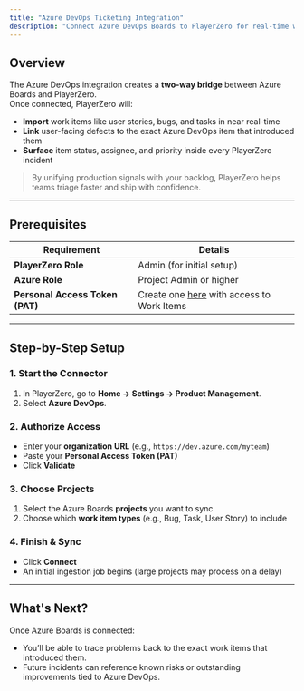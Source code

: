```yaml
---
title: "Azure DevOps Ticketing Integration"
description: "Connect Azure DevOps Boards to PlayerZero for real-time work item sync, defect traceability, and AI-powered debugging."
---
```


## Overview

The Azure DevOps integration creates a **two-way bridge** between Azure Boards and PlayerZero.  
Once connected, PlayerZero will:

- **Import** work items like user stories, bugs, and tasks in near real-time  
- **Link** user-facing defects to the exact Azure DevOps item that introduced them  
- **Surface** item status, assignee, and priority inside every PlayerZero incident  

> By unifying production signals with your backlog, PlayerZero helps teams triage faster and ship with confidence.

---

## Prerequisites

| Requirement | Details |
|-------------|---------|
| **PlayerZero Role** | Admin (for initial setup) |
| **Azure Role** | Project Admin or higher |
| **Personal Access Token (PAT)** | Create one [here](https://dev.azure.com/) with access to Work Items |

---

## Step-by-Step Setup

### 1. Start the Connector
1. In PlayerZero, go to **Home → Settings → Product Management**.  
2. Select **Azure DevOps**.

### 2. Authorize Access
- Enter your **organization URL** (e.g., `https://dev.azure.com/myteam`)  
- Paste your **Personal Access Token (PAT)**  
- Click **Validate**

### 3. Choose Projects
1. Select the Azure Boards **projects** you want to sync  
2. Choose which **work item types** (e.g., Bug, Task, User Story) to include  

### 4. Finish & Sync
- Click **Connect**  
- An initial ingestion job begins (large projects may process on a delay)  

---

## What's Next?

Once Azure Boards is connected:

- You’ll be able to trace problems back to the exact work items that introduced them.
- Future incidents can reference known risks or outstanding improvements tied to Azure DevOps.
